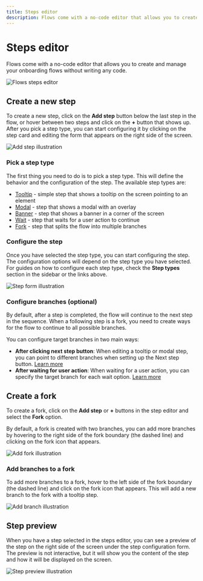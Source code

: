 ```yaml
---
title: Steps editor
description: Flows come with a no-code editor that allows you to create and manage your onboarding flows without writing any code.
---
```


# Steps editor

Flows come with a no-code editor that allows you to create and manage your onboarding flows without writing any code.

![Flows steps editor](/creating-flows/steps-editor.png)

## Create a new step

To create a new step, click on the **Add step** button below the last step in the flow, or hover between two steps and click on the **+** button that shows up. After you pick a step type, you can start configuring it by clicking on the step card and editing the form that appears on the right side of the screen.

![Add step illustration](/creating-flows/add-step.png)

### Pick a step type

The first thing you need to do is to pick a step type. This will define the behavior and the configuration of the step. The available step types are:

- [Tooltip](/step-types/tooltip) - simple step that shows a tooltip on the screen pointing to an element
- [Modal](/step-types/modal) - step that shows a modal with an overlay
- [Banner](/step-types/banner) - step that shows a banner in a corner of the screen
- [Wait](/step-types/wait) - step that waits for a user action to continue
- [Fork](/step-types/fork) - step that splits the flow into multiple branches

### Configure the step

Once you have selected the step type, you can start configuring the step. The configuration options will depend on the step type you have selected. For guides on how to configure each step type, check the **Step types** section in the sidebar or the links above.

![Step form illustration](/creating-flows/step-form.png)

### Configure branches (optional)

By default, after a step is completed, the flow will continue to the next step in the sequence. When a following step is a fork, you need to create ways for the flow to continue to all possible branches.

You can configure target branches in two main ways:

- **After clicking next step button**: When editing a tooltip or modal step, you can point to different branches when setting up the Next step button. [Learn more](/step-types/shared-properties/footer-properties#custom-actions)
- **After waiting for user action**: When waiting for a user action, you can specify the target branch for each wait option. [Learn more](/step-types/wait#target-branch)

## Create a fork

To create a fork, click on the **Add step** or **+** buttons in the step editor and select the **Fork** option.

By default, a fork is created with two branches, you can add more branches by hovering to the right side of the fork boundary (the dashed line) and clicking on the fork icon that appears.

![Add fork illustration](/creating-flows/add-fork.png)

### Add branches to a fork

To add more branches to a fork, hover to the left side of the fork boundary (the dashed line) and click on the fork icon that appears. This will add a new branch to the fork with a tooltip step.

![Add branch illustration](/creating-flows/add-branch.png)

## Step preview

When you have a step selected in the steps editor, you can see a preview of the step on the right side of the screen under the step configuration form. The preview is not interactive, but it will show you the content of the step and how it will be displayed on the screen.

![Step preview illustration](/creating-flows/step-preview.png)
